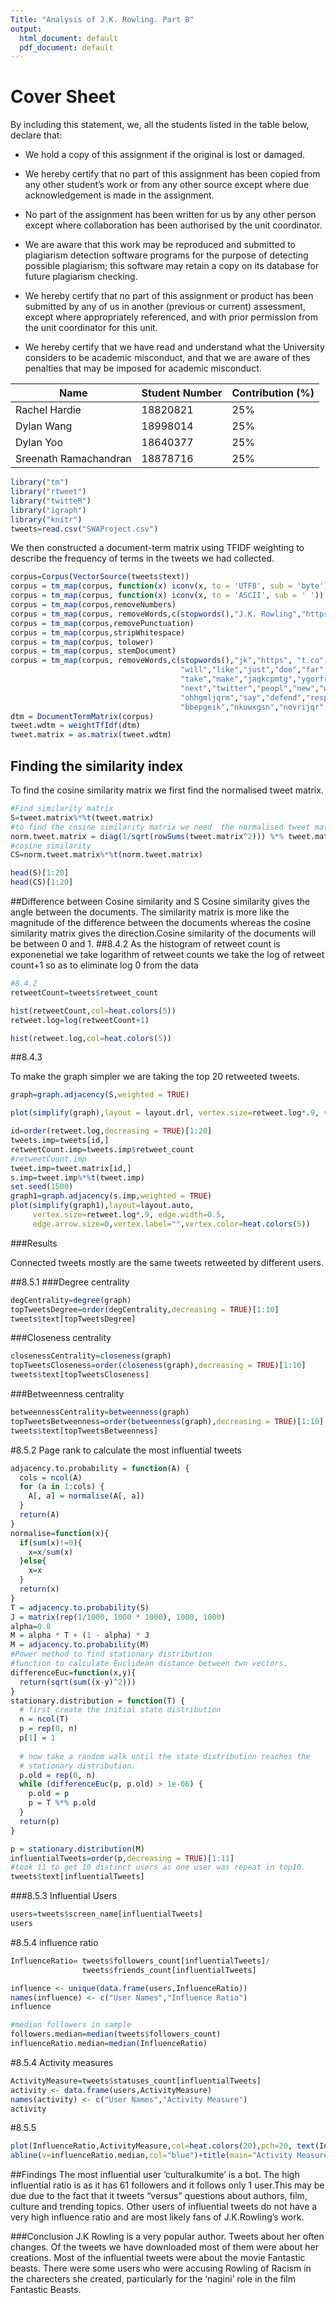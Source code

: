 ```yaml
---
Title: "Analysis of J.K. Rowling. Part B"
output:
  html_document: default
  pdf_document: default
---
```


Cover Sheet
========================================================


By including this statement, we, all the students listed in the table
below, declare that:

- We hold a copy of this assignment if the original is lost or damaged.

- We hereby certify that no part of this assignment has been copied from
  any other student's work or from any other source except where due
  acknowledgement is made in the assignment.

- No part of the assignment has been written for us by any other person
  except where collaboration has been authorised by the unit coordinator.

- We are aware that this work may be reproduced and submitted to plagiarism
  detection software programs for the purpose of detecting possible
  plagiarism; this software may retain a copy on its database for future
  plagiarism checking.

- We hereby certify that no part of this assignment or product has been
  submitted by any of us in another (previous or current) assessment, except
  where appropriately referenced, and with prior permission from the unit
  coordinator for this unit.

- We hereby certify that we have read and understand what the University
  considers to be academic misconduct, and that we are aware of thes
  penalties that may be imposed for academic misconduct.

Name                  | Student Number  | Contribution (%)
----------------------|-----------------|-----------------
Rachel Hardie         |  18820821       |   25%
Dylan Wang            |  18998014       |   25%
Dylan Yoo             |  18640377       |   25%
Sreenath Ramachandran |  18878716       |   25%

<div style="page-break-before:always;"></div>

```r
library("tm")
library("rtweet")
library("twitteR")
library("igraph")
library("knitr")
tweets=read.csv("SWAProject.csv")
```

We then constructed a document-term matrix using TFIDF weighting to describe the frequency of terms in the tweets we had collected.

```r
corpus=Corpus(VectorSource(tweets$text))
corpus = tm_map(corpus, function(x) iconv(x, to = 'UTF8', sub = 'byte'))
corpus = tm_map(corpus, function(x) iconv(x, to = 'ASCII', sub = ' '))
corpus = tm_map(corpus,removeNumbers)
corpus = tm_map(corpus, removeWords,c(stopwords(),"J.K. Rowling","https", "t.co"))
corpus = tm_map(corpus,removePunctuation)
corpus = tm_map(corpus,stripWhitespace)
corpus = tm_map(corpus, tolower)
corpus = tm_map(corpus, stemDocument)
corpus = tm_map(corpus, removeWords,c(stopwords(),"jk","https", "t.co","rowl","jkrowl",
                                      "will","like","just","doe","far","quot","look",
                                      "take","make","jaqkcpmtg","ygorfremo","ask","peopl",
                                      "next","twitter","peopl","new","write","charact","got",
                                      "ohhgmljqrm","say","defend","respond", "vrmgsnrsa",
                                      "bbepgeik","nkuwxgsn","novrijqr","nlrbgguhxt"))
dtm = DocumentTermMatrix(corpus)
tweet.wdtm = weightTfIdf(dtm)
tweet.matrix = as.matrix(tweet.wdtm)
```

## Finding the similarity index

To find the cosine similarity matrix we first find the normalised tweet matrix.

```r
#Find similarity matrix
S=tweet.matrix%*%t(tweet.matrix)
#to find the cosine similarity matrix we need  the normalised tweet matrix.
norm.tweet.matrix = diag(1/sqrt(rowSums(tweet.matrix^2))) %*% tweet.matrix
#cosine similarity
CS=norm.tweet.matrix%*%t(norm.tweet.matrix)

head(S)[1:20]
head(CS)[1:20]
```
##Difference between Cosine similarity and S
Cosine similarity gives the angle between the documents. The similarity matrix is more like the magnitude of the difference between the documents whereas the cosine similarity matrix gives the direction.Cosine similarity of the documents will be between 0 and 1. 
##8.4.2
As the histogram of retweet count is exponenetial we take logarithm of retweet counts we take the log of retweet count+1 so as to eliminate log 0 from the data


```r
#8.4.2
retweetCount=tweets$retweet_count

hist(retweetCount,col=heat.colors(5))
retweet.log=log(retweetCount+1)

hist(retweet.log,col=heat.colors(5))
```



##8.4.3

To make the graph simpler we are taking the top 20 retweeted tweets.


```r
graph=graph.adjacency(S,weighted = TRUE)

plot(simplify(graph),layout = layout.drl, vertex.size=retweet.log*.9, vertex.label="",vertex.color=heat.colors(10),edge.width=0.5, edge.arrow.size=0)

id=order(retweet.log,decreasing = TRUE)[1:20]
tweets.imp=tweets[id,]
retweetCount.imp=tweets.imp$retweet_count
#retweetCount.imp
tweet.imp=tweet.matrix[id,]
s.imp=tweet.imp%*%t(tweet.imp)
set.seed(1500)
graph1=graph.adjacency(s.imp,weighted = TRUE)
plot(simplify(graph1),layout=layout.auto,
     vertex.size=retweet.log*.9, edge.width=0.5,
     edge.arrow.size=0,vertex.label="",vertex.color=heat.colors(5))
```


###Results

Connected tweets mostly are the same tweets retweeted by different users.


##8.5.1
###Degree centrality
```r

degCentrality=degree(graph)
topTweetsDegree=order(degCentrality,decreasing = TRUE)[1:10]
tweets$text[topTweetsDegree]

```

###Closeness centrality 

```r
closenessCentrality=closeness(graph)
topTweetsCloseness=order(closeness(graph),decreasing = TRUE)[1:10]
tweets$text[topTweetsCloseness]
```

###Betweenness centrality 

```r
betweennessCentrality=betweenness(graph)
topTweetsBetweenness=order(betweenness(graph),decreasing = TRUE)[1:10]
tweets$text[topTweetsBetweenness]
```

#8.5.2 Page rank to calculate the most influential tweets
```r
adjacency.to.probability = function(A) {
  cols = ncol(A)
  for (a in 1:cols) {
    A[, a] = normalise(A[, a])
  }
  return(A)
}
normalise=function(x){
  if(sum(x)!=0){
    x=x/sum(x)
  }else{
    x=x
  }
  return(x)
}
T = adjacency.to.probability(S)
J = matrix(rep(1/1000, 1000 * 1000), 1000, 1000)
alpha=0.8
M = alpha * T + (1 - alpha) * J
M = adjacency.to.probability(M)
#Power method to find stationary distribution
#function to calculate Euclidean distance between two vectors.
differenceEuc=function(x,y){
  return(sqrt(sum((x-y)^2)))
}
stationary.distribution = function(T) {
  # first create the initial state distribution
  n = ncol(T)
  p = rep(0, n)
  p[1] = 1
  
  # now take a random walk until the state distribution reaches the
  # stationary distribution.
  p.old = rep(0, n)
  while (differenceEuc(p, p.old) > 1e-06) {
    p.old = p
    p = T %*% p.old
  }
  return(p)
}

p = stationary.distribution(M)
influentialTweets=order(p,decreasing = TRUE)[1:11]
#took 11 to get 10 distinct users as one user was repeat in top10.
tweets$text[influentialTweets]

```
###8.5.3 Influential Users
```r
users=tweets$screen_name[influentialTweets]
users

```


#8.5.4 influence ratio
```r
InfluenceRatio= tweets$followers_count[influentialTweets]/
                tweets$friends_count[influentialTweets]

influence <- unique(data.frame(users,InfluenceRatio))
names(influence) <- c("User Names","Influence Ratio")
influence

#median followers in sample
followers.median=median(tweets$followers_count)
influenceRatio.median=median(InfluenceRatio)
```

#8.5.4 Activity measures
```r
ActivityMeasure=tweets$statuses_count[influentialTweets]
activity <- data.frame(users,ActivityMeasure)
names(activity) <- c("User Names","Activity Measure")
activity
```

#8.5.5

```r
plot(InfluenceRatio,ActivityMeasure,col=heat.colors(20),pch=20, text(InfluenceRatio,ActivityMeasure,labels = users,cex = .7,pos=3 ))+
abline(v=influenceRatio.median,col="blue")+title(main="Activity Measure and Influence Ratio of influential Tweet authors",sub="Median for all samples shown with blue line",cex.sub = 0.75,col.sub="blue")

```



##Findings
The most influential user 'culturalkumite' is a bot. The high influential ratio is as it has 61 followers and it follows only 1 user.This may be due due to the fact that it tweets "versus" questions about authors, film, culture and trending topics. Other users of influential tweets do not have a very high influence ratio and are most likely fans of  J.K.Rowling's work.

###Conclusion
J.K Rowling is a very popular author. Tweets about her often changes. Of the tweets we have downloaded most of them were about her creations. Most of the influential tweets were about the movie Fantastic beasts. There were some users who were accusing Rowling of Racism in the charecters she created, particularly for the 'nagini' role in the film Fantastic Beasts. 